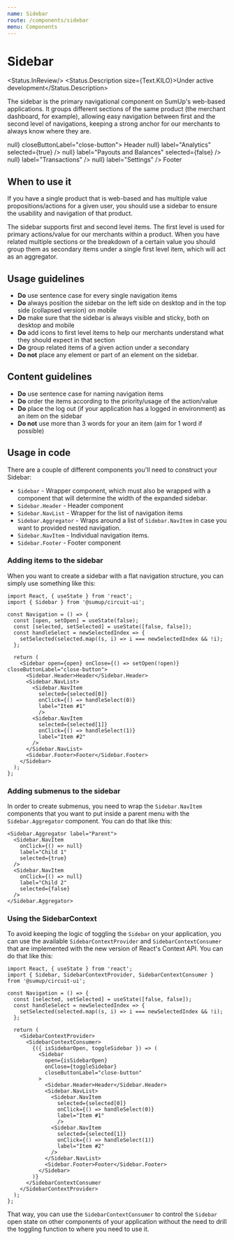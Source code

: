```yaml
---
name: Sidebar
route: /components/sidebar
menu: Components
---
```



# Sidebar

<Status.InReview/> <Status.Description size={Text.KILO}>Under active development</Status.Description>

The sidebar is the primary navigational component on SumUp's web-based applications. It groups different
sections of the same product (the merchant dashboard, for example), allowing easy navigation between first
and the second level of navigations, keeping a strong anchor for our merchants to always know where they are.

<Playground>
  <Sidebar open={true} onClose={() => null} closeButtonLabel="close-button">
    <Sidebar.Header>Header</Sidebar.Header>
    <Sidebar.NavList>
      <Sidebar.Aggregator label="Overview">
        <Sidebar.NavItem
          onClick={() => null}
          label="Analytics"
          selected={true}
        />
        <Sidebar.NavItem
          onClick={() => null}
          label="Payouts and Balances"
          selected={false}
        />
      </Sidebar.Aggregator>
      <Sidebar.NavItem
        selected={false}
        onClick={() => null}
        label="Transactions"
        />
      <Sidebar.NavItem
        selected={false}
        onClick={() => null}
        label="Settings"
      />
    </Sidebar.NavList>
    <Sidebar.Footer>Footer</Sidebar.Footer>
  </Sidebar> 
</Playground>

## When to use it
If you have a single product that is web-based and has multiple value propositions/actions for a given user,
you should use a sidebar to ensure the usability and navigation of that product.

The sidebar supports first and second level items. The first level is used for primary actions/value for our merchants within a product.
When you have related multiple sections or the breakdown of a certain value you should group them as secondary items under a single first level item,
which will act as an aggregator. 

## Usage guidelines

- **Do** use sentence case for every single navigation items
- **Do** always position the sidebar on the left side on desktop and in the top side (collapsed version) on mobile
- **Do** make sure that the sidebar is always visible and sticky, both on desktop and mobile 
- **Do** add icons to first level items to help our merchants understand what they should expect in that section
- **Do** group related items of a given action under a secondary
- **Do not** place any element or part of an element on the sidebar.

## Content guidelines

- **Do** use sentence case for naming navigation items
- **Do** order the items according to the priority/usage of the action/value
- **Do** place the log out (if your application has a logged in environment) as an item on the sidebar
- **Do not** use more than 3 words for your an item (aim for 1 word if possible)

## Usage in code

There are a couple of different components you'll need to construct your
Sidebar:

- `Sidebar` - Wrapper component, which must also be wrapped with a component
  that will determine the width of the expanded sidebar.
- `Sidebar.Header` - Header component
- `Sidebar.NavList` - Wrapper for the list of navigation items
- `Sidebar.Aggregator` - Wraps around a list of `Sidebar.NavItem` in case
  you want to provided nested navigation.
- `Sidebar.NavItem` - Individual navigation items.
- `Sidebar.Footer` - Footer component


### Adding items to the sidebar

When you want to create a sidebar with a flat navigation structure, you
can simply use something like this:

```
import React, { useState } from 'react';
import { Sidebar } from '@sumup/circuit-ui';

const Navigation = () => {
  const [open, setOpen] = useState(false);
  const [selected, setSelected] = useState([false, false]);
  const handleSelect = newSelectedIndex => {
    setSelected(selected.map((s, i) => i === newSelectedIndex && !i);
  };

  return (
    <Sidebar open={open} onClose={() => setOpen(!open)} closeButtonLabel="close-button">
      <Sidebar.Header>Header</Sidebar.Header>
      <Sidebar.NavList>
        <Sidebar.NavItem
          selected={selected[0]}
          onClick={() => handleSelect(0)}
          label="Item #1"
          />
        <Sidebar.NavItem
          selected={selected[1]}
          onClick={() => handleSelect(1)}
          label="Item #2"
        />
      </Sidebar.NavList>
      <Sidebar.Footer>Footer</Sidebar.Footer>
    </Sidebar> 
  );
};

```

### Adding submenus to the sidebar

In order to create submenus, you need to wrap the `Sidebar.NavItem` components
that you want to put inside a parent menu with the `Sidebar.Aggregator`
component. You can do that like this:

```
<Sidebar.Aggregator label="Parent">
  <Sidebar.NavItem
    onClick={() => null}
    label="Child 1"
    selected={true}
  />
  <Sidebar.NavItem
    onClick={() => null}
    label="Child 2"
    selected={false}
  />
</Sidebar.Aggregator>
```

### Using the SidebarContext

To avoid keeping the logic of toggling the `Sidebar` on your application, you can use the available 
`SidebarContextProvider` and `SidebarContextConsumer` that are implemented with the new version of 
React's Context API. You can do that like this:

```
import React, { useState } from 'react';
import { Sidebar, SidebarContextProvider, SidebarContextConsumer } from '@sumup/circuit-ui';

const Navigation = () => {
  const [selected, setSelected] = useState([false, false]);
  const handleSelect = newSelectedIndex => {
    setSelected(selected.map((s, i) => i === newSelectedIndex && !i);
  };

  return (
    <SidebarContextProvider>
      <SidebarContextConsumer>
        {({ isSidebarOpen, toggleSidebar }) => (
          <Sidebar
            open={isSidebarOpen}
            onClose={toggleSidebar}
            closeButtonLabel="close-button"
          >
            <Sidebar.Header>Header</Sidebar.Header>
            <Sidebar.NavList>
              <Sidebar.NavItem
                selected={selected[0]}
                onClick={() => handleSelect(0)}
                label="Item #1"
                />
              <Sidebar.NavItem
                selected={selected[1]}
                onClick={() => handleSelect(1)}
                label="Item #2"
              />
            </Sidebar.NavList>
            <Sidebar.Footer>Footer</Sidebar.Footer>
          </Sidebar> 
        )}
      </SidebarContextConsumer
    </SidebarContextProvider>
  );
};

```

That way, you can use the `SidebarContextConsumer` to control the `Sidebar` open state on other 
components of your application without the need to drill the toggling function to where you need 
to use it.